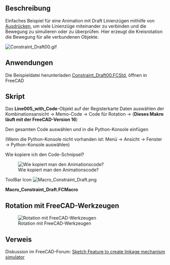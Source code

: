<languages/>
{{Macro/de
|Name/de=Entwurf mit Beschränkungen
|Icon=Macro_Constraint_Draft.png
|Description=Erstellen Sie eine Simulation mit den [[Expressions/de|Ausdrücke]], um alle Objekte zu verknüpfen (dieses Makro läuft mit FreeCAD Version 16).
|Author=Mario52
|Version=1.0
|Date=2017-04-19
|FCVersion=0.16
|Download=Die Beispieldatei [https://forum.freecad.org/download/file.php?id=36559 Constraint_Draft00.FCStd]<br />[https://wiki.freecad.org/images/d/d8/Macro_Constraint_Draft.png Werkzeugleisten-Symbol]
}}

<span id="Description"></span>
==Beschreibung==

Einfaches Beispiel für eine Animation mit Draft Linienzügen mithilfe von [[Expressions/de|Ausdrücken]], um viele Linienzüge miteinander zu verbinden und die Bewegung zu simulieren oder zu überprüfen. Hier erzeugt die Kreisrotation die Bewegung für alle verbundenen Objekte.

[[File:Constraint Draft00.gif]]
{{Caption|Animation verwendet den Beschränkungs-Ausdruck}}

<span id="Uses"></span>
==Anwendungen==

Die Beispieldatei herunterladen  [https://forum.freecad.org/download/file.php?id=36559 Constraint_Draft00.FCStd], öffnen in FreeCAD

<span id="Script"></span>
==Skript==

Das '''Line005_with_Code'''-Objekt auf der Registerkarte Daten auswählen der Kombinationsansicht → Memo-Code → Code für Rotation → {{KEY| ... }}  ('''Dieses Makro läuft mit der FreeCAD-Version 16''')

Den gesamten Code auswählen und in die Python-Konsole einfügen 

(Wenn die Python-Konsole nicht vorhanden ist: Menü → Ansicht → Fenster → Python-Konsole auswählen)

Wie kopiere ich den Code-Schnipsel?

[[File:Constraint_Draft_Code01.gif|Wie kopiert man den Animationscode?]]

ToolBar Icon [[Image:Macro_Constraint_Draft.png]]

'''Macro_Constraint_Draft.FCMacro'''

{{MacroCode|code=

# Copy and pate this snippet in the FreeCAD console Python 
# mario52 19/04/2017

import FreeCADGui
import FreeCAD

#FreeCAD.Console.PrintMessage(str(FreeCAD.Version()) + "\n")
if int(FreeCAD.Version()[1]) == 16:    # Version de FreeCAD
    try:
        for i in range(0,360,5):
            App.getDocument("Constraint_Draft00").Circle.Placement=App.Placement(App.Vector(0,0,0), App.Rotation(i,0,0), App.Vector(0,0,0))
            FreeCADGui.updateGui()
            FreeCAD.ActiveDocument.recompute()
    except Exception:
        FreeCAD.Console.PrintMessage("You must download the Constraint_Draft00.FCStd file for run this macro" + "\n")
        import webbrowser 
        webbrowser.open("https://forum.freecad.org/download/file.php?id=36559")

else:
    FreeCAD.Console.PrintError("This macro run with the FreeCAD.Version 16 " + "\n")

}}


<span id="Rotation_with_FreeCAD_tools"></span>
==Rotation mit FreeCAD-Werkzeugen==

[[File:Constraint Draft01.gif|Rotation mit FreeCAD-Werkzeugen]]

<span id="Link"></span>
==Verweis==

Diskussion im FreeCAD-Forum: [https://forum.freecad.org/viewtopic.php?f=22&t=21778&sid=28247565010ecdef0aa4f5c69e58f672 Sketch Feature to create linkage mechanism simulator]